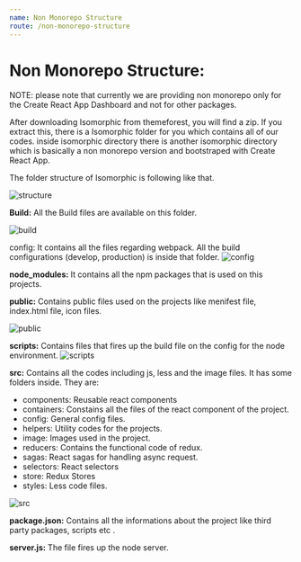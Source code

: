 ```yaml
---
name: Non Monorepo Structure
route: /non-monorepo-structure
---
```


# Non Monorepo Structure:

NOTE: please note that currently we are providing non monorepo only for the Create React App Dashboard and not for other packages.

After downloading Isomorphic from themeforest, you will find a zip. If you extract this, there is a Isomorphic folder for you which contains all of our codes. inside isomorphic directory there is another isomorphic directory which is basically a non monorepo version and bootstraped with Create React App.

The folder structure of Isomorphic is following like that.

![structure](./images/structure.png)

**Build:** All the Build files are available on this folder.

![build](./images/build.png)

config: It contains all the files regarding webpack. All the build configurations (develop, production) is inside that folder.
![config](./images/config.png)

**node_modules:** It contains all the npm packages that is used on this projects.

**public:** Contains public files used on the projects like menifest file, index.html file, icon files.

![public](./images/public.png)

**scripts:** Contains files that fires up the build file on the config for the node environment.
![scripts](./images/scripts.png)

**src:** Contains all the codes including js, less and the image files. It has some folders inside. They are:

* components: Reusable react components
* containers: Constains all the files of the react component of the project.
* config: General config files.
* helpers: Utility codes for the projects.
* image: Images used in the project.
* reducers: Contains the functional code of redux.
* sagas: React sagas for handling async request.
* selectors: React selectors
* store: Redux Stores
* styles: Less code files.

![src](./images/src.png)


**package.json:** Contains all the informations about the project like third party packages, scripts etc .

**server.js:** The file fires up the node server.